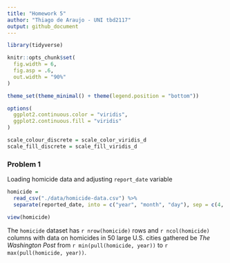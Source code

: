 ```yaml
---
title: "Homework 5"
author: "Thiago de Araujo - UNI tbd2117"
output: github_document
---
```


```r
library(tidyverse)

knitr::opts_chunk$set(
  fig.width = 6,
  fig.asp = .6,
  out.width = "90%"
)

theme_set(theme_minimal() + theme(legend.position = "bottom"))

options(
  ggplot2.continuous.color = "viridis",
  ggplot2.continuous.fill = "viridis"
)

scale_colour_discrete = scale_color_viridis_d
scale_fill_discrete = scale_fill_viridis_d
```

### Problem 1

Loading homicide data and adjusting `report_date` variable

```r
homicide = 
  read_csv("./data/homicide-data.csv") %>% 
  separate(reported_date, into = c("year", "month", "day"), sep = c(4, 6))

view(homicide)
```

The `homicide` dataset has `r nrow(homicide)` rows and `r ncol(homicide)` columns with data on homicides in 50 large U.S. cities gathered be _The Washington Post_ from `r min(pull(homicide, year))` to `r max(pull(homicide, year))`.

